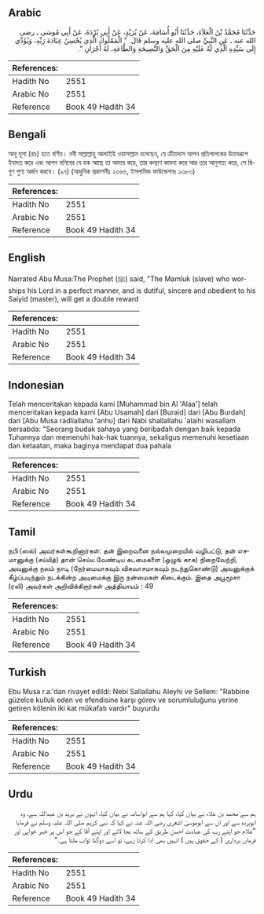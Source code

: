 ## Arabic


<div dir="rtl" lang="ar" style={{fontSize:'larger',backgroundColor:'#f8f9fa',padding:20}}>
حَدَّثَنَا مُحَمَّدُ بْنُ الْعَلاَءِ، حَدَّثَنَا أَبُو أُسَامَةَ، عَنْ بُرَيْدٍ، عَنْ أَبِي بُرْدَةَ، عَنْ أَبِي مُوسَى ـ رضى الله عنه ـ عَنِ النَّبِيِّ صلى الله عليه وسلم قَالَ ‏ "‏ الْمَمْلُوكُ الَّذِي يُحْسِنُ عِبَادَةَ رَبِّهِ، وَيُؤَدِّي إِلَى سَيِّدِهِ الَّذِي لَهُ عَلَيْهِ مِنَ الْحَقِّ وَالنَّصِيحَةِ وَالطَّاعَةِ، لَهُ أَجْرَانِ ‏"‏‏.‏
</div>
<div style={{backgroundColor:'#f8f9fa',padding:20, marginBottom: 10}}><table> <thead> <tr> <th>References:</th> <th></th> </tr> </thead> <tbody><tr><td>Hadith No</td><td>2551</td></tr><tr><td>Arabic No</td><td>2551</td></tr><tr><td>Reference</td><td>Book 49 Hadith 34</td></tr></tbody></table></div>

## Bengali


<div dir="ltr" lang="bn" style={{fontSize:'larger',backgroundColor:'#f8f9fa',padding:20}}>
আবূ মূসা (রাঃ) হতে বর্ণিত। নবী সাল্লাল্লাহু আলাইহি ওয়াসাল্লাম বলেছেন, যে ক্রীতদাস আপন প্রতিপালকের উত্তমরূপে ইবাদত করে এবং আপন মনিবের যে হক আছে তা আদায় করে, তার কল্যাণ কামনা করে আর তার আনুগত্য করে, সে দ্বিগুণ পুণ্য অর্জন করবে। (৯৭) (আধুনিক প্রকাশনীঃ ২৩৬৬, ইসলামিক ফাউন্ডেশনঃ ২৩৮৩)
</div>
<div style={{backgroundColor:'#f8f9fa',padding:20, marginBottom: 10}}><table> <thead> <tr> <th>References:</th> <th></th> </tr> </thead> <tbody><tr><td>Hadith No</td><td>2551</td></tr><tr><td>Arabic No</td><td>2551</td></tr><tr><td>Reference</td><td>Book 49 Hadith 34</td></tr></tbody></table></div>

## English


<div dir="ltr" lang="en" style={{fontSize:'larger',backgroundColor:'#f8f9fa',padding:20}}>
Narrated Abu Musa:The Prophet (ﷺ) said, "The Mamluk (slave) who worships his Lord in a perfect manner, and is dutiful, sincere and obedient to his Saiyid (master), will get a double reward
</div>
<div style={{backgroundColor:'#f8f9fa',padding:20, marginBottom: 10}}><table> <thead> <tr> <th>References:</th> <th></th> </tr> </thead> <tbody><tr><td>Hadith No</td><td>2551</td></tr><tr><td>Arabic No</td><td>2551</td></tr><tr><td>Reference</td><td>Book 49 Hadith 34</td></tr></tbody></table></div>

## Indonesian


<div dir="ltr" lang="id" style={{fontSize:'larger',backgroundColor:'#f8f9fa',padding:20}}>
Telah menceritakan kepada kami [Muhammad bin Al 'Alaa'] telah menceritakan kepada kami [Abu Usamah] dari [Buraid] dari [Abu Burdah] dari [Abu Musa radliallahu 'anhu] dari Nabi shallallahu 'alaihi wasallam bersabda: "Seorang budak sahaya yang beribadah dengan baik kepada Tuhannya dan memenuhi hak-hak tuannya, sekaligus memenuhi kesetiaan dan ketaatan, maka baginya mendapat dua pahala
</div>
<div style={{backgroundColor:'#f8f9fa',padding:20, marginBottom: 10}}><table> <thead> <tr> <th>References:</th> <th></th> </tr> </thead> <tbody><tr><td>Hadith No</td><td>2551</td></tr><tr><td>Arabic No</td><td>2551</td></tr><tr><td>Reference</td><td>Book 49 Hadith 34</td></tr></tbody></table></div>

## Tamil


<div dir="ltr" lang="ta" style={{fontSize:'larger',backgroundColor:'#f8f9fa',padding:20}}>
நபி (ஸல்) அவர்கள்கூறினார்கள்: தன் இறைவனை நல்லமுறையில் வழிபட்டு, தன் எசமானுக்கு (சய்யித்) தான் செய்ய வேண்டிய கடமைகளை (ஒழுங் காக) நிறைவேற்றி, அவனுக்கு நலம் நாடி (நேர்மையாகவும் விசுவாசமாகவும் நடந்துகொண்டு) அவனுக்குக் கீழ்ப்படிந்தும் நடக்கின்ற அடிமைக்கு இரு நன்மைகள் கிடைக்கும். இதை அபூமூசா (ரலி) அவர்கள் அறிவிக்கிறார்கள் அத்தியாயம் : 49
</div>
<div style={{backgroundColor:'#f8f9fa',padding:20, marginBottom: 10}}><table> <thead> <tr> <th>References:</th> <th></th> </tr> </thead> <tbody><tr><td>Hadith No</td><td>2551</td></tr><tr><td>Arabic No</td><td>2551</td></tr><tr><td>Reference</td><td>Book 49 Hadith 34</td></tr></tbody></table></div>

## Turkish


<div dir="ltr" lang="tr" style={{fontSize:'larger',backgroundColor:'#f8f9fa',padding:20}}>
Ebu Musa r.a.'dan rivayet edildi: Nebi Sallallahu Aleyhi ve Sellem: "Rabbine güzelce kulluk eden ve efendisine karşı görev ve sorumluluğunu yerine getiren kölenin iki kat mükafatı vardır" buyurdu
</div>
<div style={{backgroundColor:'#f8f9fa',padding:20, marginBottom: 10}}><table> <thead> <tr> <th>References:</th> <th></th> </tr> </thead> <tbody><tr><td>Hadith No</td><td>2551</td></tr><tr><td>Arabic No</td><td>2551</td></tr><tr><td>Reference</td><td>Book 49 Hadith 34</td></tr></tbody></table></div>

## Urdu


<div dir="rtl" lang="ur" style={{fontSize:'larger',backgroundColor:'#f8f9fa',padding:20}}>
ہم سے محمد بن علاء نے بیان کیا، کہا ہم سے ابواسامہ نے بیان کیا، انہوں نے برید بن عبداللہ سے، وہ ابوبردہ سے اور ان سے ابوموسیٰ اشعری رضی اللہ عنہ نے کہا کہ نبی کریم صلی اللہ علیہ وسلم نے فرمایا ”غلام جو اپنے رب کی عبادت احسن طریق کے ساتھ بجا لائے اور اپنے آقا کے جو اس پر خیر خواہی اور فرماں برداری ( کے حقوق ہیں ) انہیں بھی ادا کرتا رہے، تو اسے دوگنا ثواب ملتا ہے۔“
</div>
<div style={{backgroundColor:'#f8f9fa',padding:20, marginBottom: 10}}><table> <thead> <tr> <th>References:</th> <th></th> </tr> </thead> <tbody><tr><td>Hadith No</td><td>2551</td></tr><tr><td>Arabic No</td><td>2551</td></tr><tr><td>Reference</td><td>Book 49 Hadith 34</td></tr></tbody></table></div>